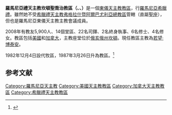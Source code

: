 {{Infobox Roman Catholic diocese
|Roman Catholic Diocese of = 羅馬尼亞禮天主教<br>坎頓聖喬治教區
|Latin name of diocese = Eparchia Sancti Georgii <br />Martyris Romenorum
|image = 
|caption =
|location = [[美國|美國]]、[[加拿大|加拿大]]
|territory =
|population = 5,000
|rite = 希臘禮
|patron = 
|province = 直屬聖座
|established = 1987年
|cathedral = [[聖喬治主教座堂_(坎頓)|聖喬治主教座堂]]
|co-cathedral = 
|leadership = 主教
|website = http://www.romaniancatholic.org/
|教宗 = 
|metropolitan = 若望·博泰安
|ordinary =  
|coadjutor bishop = 
}}
'''羅馬尼亞禮天主教坎頓聖喬治教區（{{lang-la|Eparchia Sancti Georgii Martyris Romenorum}}、{{lang-en|Romanian Catholic Eparchy of St George's in Canton}}、{{lang-ro|Eparhia Sfântul Gheorghe de Canton, Ohio}}）'''是一個[[東儀天主教|東儀天主教]][[教區|教區]]，行[[羅馬尼亞|羅馬尼亞]][[希臘禮天主教與合一的羅馬尼亞教會|希臘禮]]。雖然她不受[[希臘禮天主教弗格拉什暨阿爾巴尤利亞總教區|希臘禮天主教弗格拉什暨阿爾巴尤利亞總教區]]管轄（直屬[[聖座|聖座]]），但也是羅馬尼亞東儀天主教主教會議成員。

2008年有教友5,900人、14個堂區、22名司鐸、2名終身執事、6名修士、4名修女。教區包括[[美國|美國]]和[[加拿大|加拿大]]，主教座堂位於[[俄亥俄州|俄亥俄州]][[坎頓|坎頓]]。現任教區主教為[[若望·博泰安|若望·博泰安]]。

1982年12月4日設代牧區，1987年3月26日升為教區。<ref>{{Cite web |url=http://www.romaniancatholic.org/our-diocese/ |title=Our Diocese |access-date=2010-12-04 |archive-url=https://web.archive.org/web/20110311143440/http://www.romaniancatholic.org/our-diocese/ |archive-date=2011-03-11 |dead-url=yes }}</ref>

==参考文献==
<div class="references-small">
<references></references>
</div>

{{希臘禮天主教與合一的羅馬尼亞教會教區}}
{{加拿大天主教教區}}
{{美國天主教教區}}

[[Category:羅馬尼亞天主教|Category:羅馬尼亞天主教]]
[[Category:美國天主教教區|Category:美國天主教教區]]
[[Category:加拿大天主教教區|Category:加拿大天主教教區]]
[[Category:希臘禮天主教教區|Category:希臘禮天主教教區]]
